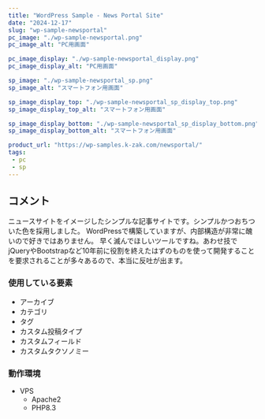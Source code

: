 ```yaml
---
title: "WordPress Sample - News Portal Site"
date: "2024-12-17"
slug: "wp-sample-newsportal"
pc_image: "./wp-sample-newsportal.png"
pc_image_alt: "PC用画面"

pc_image_display: "./wp-sample-newsportal_display.png"
pc_image_display_alt: "PC用画面"

sp_image: "./wp-sample-newsportal_sp.png"
sp_image_alt: "スマートフォン用画面"

sp_image_display_top: "./wp-sample-newsportal_sp_display_top.png"
sp_image_display_top_alt: "スマートフォン用画面"

sp_image_display_bottom: "./wp-sample-newsportal_sp_display_bottom.png"
sp_image_display_bottom_alt: "スマートフォン用画面"

product_url: "https://wp-samples.k-zak.com/newsportal/"
tags:
 - pc
 - sp
---
```


## コメント
ニュースサイトをイメージしたシンプルな記事サイトです。シンプルかつおちついた色を採用しました。
WordPressで構築していますが、内部構造が非常に醜いので好きではありません。
早く滅んでほしいツールですね。あわせ技でjQueryやBootstrapなど10年前に役割を終えたはずのものを使って開発することを要求されることが多々あるので、本当に反吐が出ます。

### 使用している要素
- アーカイブ
- カテゴリ
- タグ
- カスタム投稿タイプ
- カスタムフィールド
- カスタムタクソノミー

### 動作環境
- VPS
    - Apache2
    - PHP8.3

